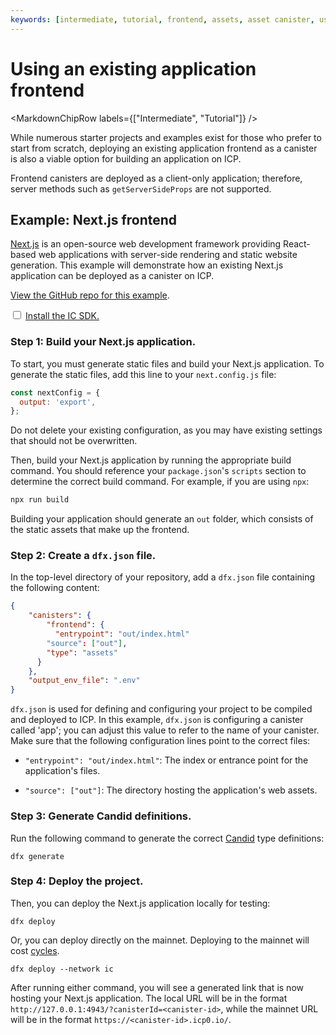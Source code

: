 ```yaml
---
keywords: [intermediate, tutorial, frontend, assets, asset canister, use existing frontend, existing frontend, application frontends]
---
```



# Using an existing application frontend

<MarkdownChipRow labels={["Intermediate", "Tutorial"]} />

While numerous starter projects and examples exist for those who prefer to start from scratch, deploying an existing application frontend as a canister is also a viable option for building an application on ICP.

Frontend canisters are deployed as a client-only application; therefore, server methods such as `getServerSideProps` are not supported.

## Example: Next.js frontend

[Next.js](https://nextjs.org/) is an open-source web development framework providing React-based web applications with server-side rendering and static website generation. This example will demonstrate how an existing Next.js application can be deployed as a canister on ICP.

[View the GitHub repo for this example](https://github.com/jennifertrin/nextjsicp).

<Tabs>
<TabItem value="prereq" label="Prerequisites" default>

<input type="checkbox"/> <a href="/docs/current/building-apps/getting-started/install">Install the IC SDK.</a>

</TabItem>
</Tabs>

### Step 1: Build your Next.js application.

To start, you must generate static files and build your Next.js application. To generate the static files, add this line to your `next.config.js` file:

```js
const nextConfig = {
  output: 'export',
};
```

Do not delete your existing configuration, as you may have existing settings that should not be overwritten.

Then, build your Next.js application by running the appropriate build command. You should reference your `package.json`'s `scripts` section to determine the correct build command. For example, if you are using `npx`:

```bash
npx run build
```

Building your application should generate an `out` folder, which consists of the static assets that make up the frontend.

### Step 2: Create a `dfx.json` file.

In the top-level directory of your repository, add a `dfx.json` file containing the following content:

```json
{
    "canisters": {
        "frontend": {
          "entrypoint": "out/index.html"
        "source": ["out"],
        "type": "assets"
      }
    },
    "output_env_file": ".env"
}
```

`dfx.json` is used for defining and configuring your project to be compiled and deployed to ICP. In this example, `dfx.json` is configuring a canister called 'app'; you can adjust this value to refer to the name of your canister. Make sure that the following configuration lines point to the correct files:

- `"entrypoint": "out/index.html"`: The index or entrance point for the application's files.

- `"source": ["out"]`: The directory hosting the application's web assets.

### Step 3: Generate Candid definitions.

Run the following command to generate the correct [Candid](/docs/current/building-apps/calling-dapps/candid/candid-concepts) type definitions:

```
dfx generate
```

### Step 4: Deploy the project.

Then, you can deploy the Next.js application locally for testing:

```
dfx deploy
```

Or, you can deploy directly on the mainnet. Deploying to the mainnet will cost [cycles](/docs/current/building-apps/getting-started/tokens-and-cycles).

```
dfx deploy --network ic
```


After running either command, you will see a generated link that is now hosting your Next.js application. The local URL will be in the format `http://127.0.0.1:4943/?canisterId=<canister-id>`, while the mainnet URL will be in the format `https://<canister-id>.icp0.io/`.